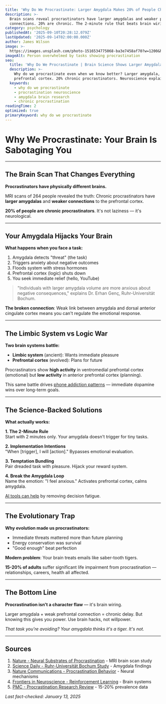 ```yaml
---
title: 'Why Do We Procrastinate: Larger Amygdala Makes 20% of People Chronic Delayers'
description: >-
  Brain scans reveal procrastinators have larger amygdalas and weaker prefrontal 
  connections. 20% are chronic. The 2-minute rule that beats brain wiring.
category: psychology
publishedAt: '2025-09-10T20:28:12.079Z'
lastUpdated: '2025-09-14T02:00:00.000Z'
author: James Wilson
image: >-
  https://images.unsplash.com/photo-1516534775068-ba3e7458af70?w=1200&h=630&fit=crop
imageAlt: Person overwhelmed by tasks showing procrastination
seo:
  title: 'Why Do We Procrastinate | Brain Science Shows Larger Amygdala 2025'
  description: >-
    Why do we procrastinate even when we know better? Larger amygdala, weaker
    prefrontal cortex. 20% chronic procrastinators. Neuroscience explained.
  keywords:
    - why do we procrastinate
    - procrastination neuroscience
    - amygdala brain research
    - chronic procrastination
readingTime: 2
optimized: true
primaryKeyword: why do we procrastinate
---
```


# Why We Procrastinate: Your Brain Is Sabotaging You

---

## The Brain Scan That Changes Everything

**Procrastinators have physically different brains.**

MRI scans of 264 people revealed the truth: Chronic procrastinators have **larger amygdalas** and **weaker connections** to the prefrontal cortex.

**20% of people are chronic procrastinators**. It's not laziness — it's neurological.

---

## Your Amygdala Hijacks Your Brain

**What happens when you face a task:**
1. Amygdala detects "threat" (the task)
2. Triggers anxiety about negative outcomes
3. Floods system with stress hormones
4. Prefrontal cortex (logic) shuts down
5. You seek immediate relief (hello, YouTube)

> "Individuals with larger amygdala volume are more anxious about negative consequences," explains Dr. Erhan Genç, Ruhr-Universität Bochum.

**The broken connection**: Weak link between amygdala and dorsal anterior cingulate cortex means you can't regulate the emotional response.

---

## The Limbic System vs Logic War

**Two brain systems battle:**
- **Limbic system** (ancient): Wants immediate pleasure
- **Prefrontal cortex** (evolved): Plans for future

Procrastinators show **high activity** in ventromedial prefrontal cortex (emotional) but **low activity** in anterior prefrontal cortex (planning).

This same battle drives [phone addiction patterns](/psychology/digital-detox-improves-mental-health) — immediate dopamine wins over long-term goals.

---

## The Science-Backed Solutions

**What actually works:**

**1. The 2-Minute Rule**  
Start with 2 minutes only. Your amygdala doesn't trigger for tiny tasks.

**2. Implementation Intentions**  
"When [trigger], I will [action]." Bypasses emotional evaluation.

**3. Temptation Bundling**  
Pair dreaded task with pleasure. Hijack your reward system.

**4. Break the Amygdala Loop**  
Name the emotion: "I feel anxious." Activates prefrontal cortex, calms amygdala.

[AI tools can help](/technology/ai-agents-workplace-productivity-2025) by removing decision fatigue.

---

## The Evolutionary Trap

**Why evolution made us procrastinators:**
- Immediate threats mattered more than future planning
- Energy conservation was survival
- "Good enough" beat perfection

**Modern problem**: Your brain treats emails like saber-tooth tigers.

**15-20% of adults** suffer significant life impairment from procrastination — relationships, careers, health all affected.

---

## The Bottom Line

**Procrastination isn't a character flaw** — it's brain wiring.

Larger amygdala + weak prefrontal connection = chronic delay. But knowing this gives you power. Use brain hacks, not willpower.

*That task you're avoiding? Your amygdala thinks it's a tiger. It's not.*

---

## Sources

1. [Nature - Neural Substrates of Procrastination](https://www.nature.com/articles/srep33203) - MRI brain scan study
2. [Science Daily - Ruhr-Universität Bochum Study](https://www.sciencedaily.com/releases/2018/08/180822090455.htm) - Amygdala findings
3. [Nature Communications - Procrastination Behavior](https://www.nature.com/articles/s41467-022-33119-w) - Neural mechanisms
4. [Frontiers in Neuroscience - Reinforcement Learning](https://www.frontiersin.org/journals/neuroscience/articles/10.3389/fnins.2021.660595/full) - Brain systems
5. [PMC - Procrastination Research Review](https://pmc.ncbi.nlm.nih.gov/articles/PMC8847795/) - 15-20% prevalence data

*Last fact-checked: January 13, 2025*